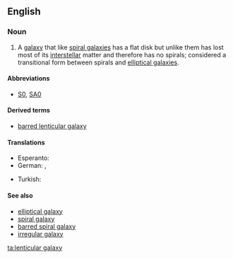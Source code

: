 ==English==

===Noun===
{{wikipedia}}
{{en-noun|head=[[lenticular]] [[galaxy]]|lenticular galaxies}}

# {{label|en|galaxy}} A [[galaxy]] that like [[spiral galaxy|spiral galaxies]] has a flat disk but unlike them has lost most of its [[interstellar]] matter and therefore has no spirals; considered a transitional form between spirals and [[elliptical galaxy|elliptical galaxies]].

====Abbreviations====
* [[S0]], [[SA0]]

====Derived terms====
* [[barred lenticular galaxy]]

====Translations====
{{trans-top|galaxy that has flat disk but has lost most of its interstellar matter}}
* Esperanto: {{t|eo|lensosimila galaksio}}
* German: {{t|de|lentikuläre Galaxie|f}}, {{t|de|linsenförmige Galaxie|f}}
{{trans-mid}}
* Turkish: {{t|tr|merceksi galaksi}}
{{trans-bottom}}

====See also====
* [[elliptical galaxy]]
* [[spiral galaxy]]
* [[barred spiral galaxy]]
* [[irregular galaxy]]

[[ta:lenticular galaxy]]